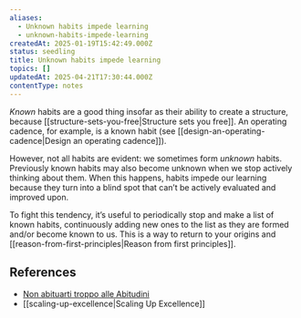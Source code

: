 ```yaml
---
aliases:
  - Unknown habits impede learning
  - unknown-habits-impede-learning
createdAt: 2025-01-19T15:42:49.000Z
status: seedling
title: Unknown habits impede learning
topics: []
updatedAt: 2025-04-21T17:30:44.000Z
contentType: notes
---
```

_Known_ habits are a good thing insofar as their ability to create a structure, because [[structure-sets-you-free|Structure sets you free]]. An operating cadence, for example, is a known habit (see [[design-an-operating-cadence|Design an operating cadence]]).

However, not all habits are evident: we sometimes form _unknown_ habits. Previously known habits may also become unknown when we stop actively thinking about them. When this happens, habits impede our learning because they turn into a blind spot that can’t be actively evaluated and improved upon.

To fight this tendency, it’s useful to periodically stop and make a list of known habits, continuously adding new ones to the list as they are formed and/or become known to us. This is a way to return to your origins and [[reason-from-first-principles|Reason from first principles]].

## References

- [Non abituarti troppo alle Abitudini](https://www.youtube.com/watch?v=3V_6jagxFFw)
- [[scaling-up-excellence|Scaling Up Excellence]]
